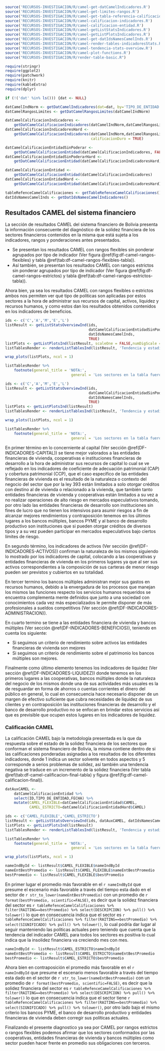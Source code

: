 ```r
source('RECURSOS-INVESTIGACION/R/camel-get-datCamelIndicadores.R')
source('RECURSOS-INVESTIGACION/R/camel-get-limites-rangos.R')
source("RECURSOS-INVESTIGACION/R/camel-get-tabla-referencia-calificaciones.R")
source('RECURSOS-INVESTIGACION/R/camel-calificacion-indicadores.R')
source('RECURSOS-INVESTIGACION/R/camel-calificacion-entidad.R')
source('RECURSOS-INVESTIGACION/R/camel-getListStatsIndicadores.R')
source('RECURSOS-INVESTIGACION/R/camel-getListPlotsIndicadores.R')
source('RECURSOS-INVESTIGACION/R/camel-get-datIdsNamesCamelInds.R')
source("RECURSOS-INVESTIGACION/R/camel-render-tables-indicadoresStats.R")
source('RECURSOS-INVESTIGACION/R/camel-tendencia-stats-overview.R')
source('RECURSOS-INVESTIGACION/R/camel-plot-functions.R')
source("RECURSOS-INVESTIGACION/R/render-table-basic.R")

require(stringr)
require(ggplot2)
require(patchwork)
require(knitr)
require(kableExtra)
require(dplyr)

if (!('dat' %in% ls())) {dat <- NULL}

datCamelIndNorm <- getDatCamelIndicadores(dat=dat, by='TIPO_DE_ENTIDAD')
datCamelRangosLimites <- getDatCamelRangosLimites(datCamelIndNorm)

datCamelCalificacionIndicadores <- 
    getDatCamelCalificacionIndicadores(datCamelIndNorm,datCamelRangosLimites)
datCamelCalificacionIndicadoresHard <- 
    getDatCamelCalificacionIndicadores(datCamelIndNorm,datCamelRangosLimites,
                                       calificacionDuro = TRUE)

datCamelCalificacionEntidadSinPoderar <- 
    getDatCamelCalificacionEntidad(datCamelCalificacionIndicadores, FALSE)
datCamelCalificacionEntidadSinPoderarHard <- 
    getDatCamelCalificacionEntidad(datCamelCalificacionIndicadoresHard, FALSE)

datCamelCalificacionEntidad <- 
    getDatCamelCalificacionEntidad(datCamelCalificacionIndicadores)
datCamelCalificacionEntidadHard <- 
    getDatCamelCalificacionEntidad(datCamelCalificacionIndicadoresHard)

tableRefenceCamelCalificaciones <- getTableRefenceCamelCalificaciones()
datIdsNamesCamelInds <- getDatIdsNamesCamelIndicadores()

```

## Resultados CAMEL del sistema financiero

La sección de resultados CAMEL del sistema financiero de Bolivia presenta la información consecuente del diagnóstico de la solidez financiera de los sectores financieros contenidos en la misma que está sujeta a los indicadores, rangos y ponderaciones antes presentados.

- Se presentan los resultados CAMEL con rangos flexibles sin ponderar agrupados por tipo de indicador (Ver figura \@ref(fig:df-camel-rangos-flexibles) y tabla \@ref(tab:df-camel-rangos-flexibles-tabla)).
- Así también, se presentan los resultados CAMEL con rangos estrictos sin ponderar agrupados por tipo de indicador (Ver figura \@ref(fig:df-camel-rangos-estrictos) y tabla \@ref(tab:df-camel-rangos-estrictos-tabla)).

Ahora bien, ya sea los resultados CAMEL con rangos flexibles o estrictos ambos nos permiten ver qué tipo de políticas son aplicadas por estos sectores a la hora de administrar sus recursos de capital, activos, liquidez y recursos humanos, y como estos dan los resultados obtenidos contenidos en los indicadores de beneficios.

```r
ids <- c('C','A','M','E','L')
listResult <- getListStatsOverviewInd(ids, 
                                      datCamelCalificacionEntidadSinPoderar, 
                                      datIdsNamesCamelInds,
                                      TRUE)
listPlots <- getListPlotsInd(listResult, scaleOne = FALSE,numDigScale = 0.01)
listTablesRender <- renderListTablesInd(listResult, 'Tendencia y estadisticas C-A-M-E-L con rangos flexibles sin ponderar', 6)
```

\newpage
\vspace*{\fill}
```{=latex}
\begin{figure}[h!]
```

```r
wrap_plots(listPlots, ncol = 1)
```

```{=latex}
\floatfoot{Fuente: Elaboración propia.}
\end{figure}
```
\vspace*{\fill}

\newpage
\vspace*{\fill}
```r
listTablesRender %>% 
    footnote(general_title = 'NOTA:',
                              general = 'Los sectores en la tabla fueron ordenados en función del más al menos favorable dado su indicador promedio.')
```
\vspace*{\fill}

\newpage
\vspace*{\fill}
```r
ids <- c('C','A','M','E','L')
listResult <- getListStatsOverviewInd(ids, 
                                      datCamelCalificacionEntidadSinPoderarHard, 
                                      datIdsNamesCamelInds,
                                      TRUE)
listPlots <- getListPlotsInd(listResult)
listTablesRender <- renderListTablesInd(listResult, 'Tendencia y estadisticas C-A-M-E-L con rangos estrictos sin ponderar', 6)
```

\vspace*{\fill}
```{=latex}
\begin{figure}[h!]
```

```r
wrap_plots(listPlots, ncol = 1)
```

```{=latex}
\floatfoot{Fuente: Elaboración propia.}
\end{figure}
```
\vspace*{\fill}

\newpage
\vspace*{\fill}
```r
listTablesRender %>% 
    footnote(general_title = 'NOTA:',
                              general = 'Los sectores en la tabla fueron ordenados en función del más al menos favorable dado su indicador promedio.')
```
\vspace*{\fill}

\newpage


En primer término en lo concerniente al capital (Ver sección \@ref(DF-INDICADORES-CAPITAL)) se tiene mejor valorados a las entidades financieras de vivienda, cooperativas e instituciones financieras de desarrollo a la hora de administrar sus recursos de capital lo cual se ve reflejado en los indicadores de coeficiente de adecuación patrimonial (CAP) y cobertura patrimonial (CCP), que el caso específico de las entidades financieras de vivienda es el resultado de la naturaleza o contexto del negocio del sector que por la ley 393 están limitados a solo otorgar créditos con destino al de vivienda o relacionado a la vivienda, que también tanto entidades financieras de vivienda y cooperativas están limitados a su vez a no realizar operaciones de alto riesgo en mercados especulativos tomando, por otro lado las entidades financieras de desarrollo son instituciones sin fines de lucro que no tienen los intensivos para asumir riesgos a fin de alcanzar mejores rendimientos y contraposición tenemos en los últimos lugares a los bancos múltiples, bancos PYME y al banco de desarrollo productivo son instituciones que si pueden otorgar créditos de diversos tipos y a su vez pueden participar en mercados especulativos bajo ciertos límites de riesgo.

En segundo término, los indicadores de activos (Ver sección \@ref(DF-INDICADORES-ACTIVOS)) confirman la naturaleza de los mismos siguiendo lo mostrado por los indicadores de capital, colocando a las cooperativas y entidades financieras de vivienda en los primeros lugares ya que al ser sus activos correspondientes a la composición de sus carteras de menor riesgo pueden ser previstos y cubiertos en su totalidad.

En tercer termino los bancos múltiples administran mejor sus gastos en recursos humanos, debido a la envergadura de los procesos que manejan los mismos las funciones respecto los servicios humanos requeridos se encuentra complementa mente definidos que junto a una sociedad con conocimientos cada vez más especializados le permite disponer de más profesionales a sueldos competitivos (Ver sección \@ref(DF-INDICADORES-ADMINISTRACION)).

En cuarto termino se tiene a las entidades financiera de vivienda y bancos múltiples (Ver sección \@ref(DF-INDICADORES-BENEFICIOS)), teniendo en cuenta los siguiente: 

- Si seguimos un criterio de rendimiento sobre activos las entidades financieras de vivienda son mejores
- Si seguimos un criterio de rendimiento sobre el patrimonio los bancos múltiples son mejores.

Finalmente como último elemento tenemos los indicadores de liquidez (Ver sección \@ref(DF-INDICADORES-LIQUIDEZ)) donde tenemos en los primeros lugares a las cooperativas, bancos múltiples donde la naturaleza del negocio de los mismos donde una de sus actividades más usuales es la de resguardar en forma de ahorros o cuentas corrientes el dinero del público en general, lo cual en consecuencia hace necesario disponer de un margen de efectivo suficiente que cubra necesidades de liquidez de sus clientes y en contraposición las instituciones financieras de desarrollo y el banco de desarrollo productivo no se enfocan en brindar estos servicios así que es previsible que ocupen estos lugares en los indicadores de liquidez.

### Calificación CAMEL

La calificación CAMEL bajo la metodología presentada es la que da respuesta sobre el estado de la solidez financiera de los sectores que conforman el sistema financiero de Bolivia, la misma contiene dentro de si las calificaciones ponderadas asignadas a los resultados de los diferentes indicadores, donde 1 indica un sector solvente en todos aspectos y 5 corresponde a serios problemas de solidez, así también una tendencia negativa se traduce en un incremento de la solidez financiera (Ver tabla \@ref(tab:df-camel-calificacion-final-tabla) y figura \@ref(fig:df-camel-calificacion-final)).

```r
datAuxCAMEL <- 
    datCamelCalificacionEntidad %>% 
    select(ID,TIPO_DE_ENTIDAD,FECHA) %>% 
    mutate(CAMEL_FLEXIBLE=datCamelCalificacionEntidad$CAMEL,
           CAMEL_ESTRICTO=datCamelCalificacionEntidadHard$CAMEL)
```


```r
ids <- c('CAMEL_FLEXIBLE','CAMEL_ESTRICTO')
listResult <- getListStatsOverviewInd(ids, datAuxCAMEL, datIdsNamesCamelInds,TRUE)
listPlots <- getListPlotsInd(listResult)
listTablesRender <- renderListTablesInd(listResult, 'Tendencia y estadisticas CAMEL', 6)
```

\vspace*{15pt}
```r
listTablesRender %>% 
    footnote(general_title = 'NOTA:',
                              general = 'Los sectores en la tabla fueron ordenados en función del más al menos favorable dado su indicador promedio.')
```

\newpage
\vspace*{\fill}
```{=latex}
\begin{figure}[h!]
```

```r
wrap_plots(listPlots, ncol = 1)
```

```{=latex}
\floatfoot{Fuente: Elaboración propia.}
\end{figure}
```
\vspace*{\fill}

<!-- RESULTADOS CAMEL FLEXIBLES -->

```r
nameIndById <- listResult$CAMEL_FLEXIBLE$nameIndById
nameEntBestPromedio <- listResult$CAMEL_FLEXIBLE$nameEntBestPromedio
bestPromedio <- listResult$CAMEL_FLEXIBLE$bestPromedio
```

\newpage
En primer lugar el promedio más favorable en el `r nameIndById` que presume el escenario más favorable a través del tiempo esta dado en el sector de `r str_to_lower(nameEntBestPromedio)` con un promedio de `r format(bestPromedio, scientific=FALSE)`, es decir que la solidez financiera del sector es `r tableRefenceCamelCalificaciones %>% filter(RAITING==bestPromedio) %>% select(DESCRIPCION) %>% pull() %>% tolower()` lo que en consecuencia indica que el sector es `r tableRefenceCamelCalificaciones %>% filter(RAITING==bestPromedio) %>% select(SIGNIFICADO) %>% pull() %>% tolower()`, lo cual podría dar lugar al seguir manteniendo las políticas actuales pero teniendo que cuenta que la tendencia del indicador CAMEL para todos los sectores es positiva lo cual indica que la insolidez financiera va creciendo mes con mes.

<!-- RESULTADOS CAMEL ESTRITOS -->

```r
nameIndById <- listResult$CAMEL_ESTRICTO$nameIndById
nameEntBestPromedio <- listResult$CAMEL_ESTRICTO$nameEntBestPromedio
bestPromedio <- listResult$CAMEL_ESTRICTO$bestPromedio
```

Ahora bien en contraposición el promedio más favorable en el `r nameIndById` que presume el escenario menos favorable a través del tiempo esta dado en el sector de `r str_to_lower(nameEntBestPromedio)` con un promedio de `r format(bestPromedio, scientific=FALSE)`, es decir que la solidez financiera del sector es `r tableRefenceCamelCalificaciones %>% filter(RAITING==bestPromedio) %>% select(DESCRIPCION) %>% pull() %>% tolower()` lo que en consecuencia indica que el sector tiene `r tableRefenceCamelCalificaciones %>% filter(RAITING==bestPromedio) %>% select(SIGNIFICADO) %>% pull() %>% tolower()`, por otro lado bajo el mismo criterio los bancos PYME, el banco de desarrollo productivo y entidades financieras de vivienda deben corregir sus políticas actuales.

Finalizando el presente diagnostico ya sea por CAMEL por rangos estrictos o rangos flexibles podemos afirmar que los sectores conformados por las cooperativas, entidades financieras de vivienda y bancos múltiples como sector pueden hacer frente en promedio sus obligaciones con terceros. 

